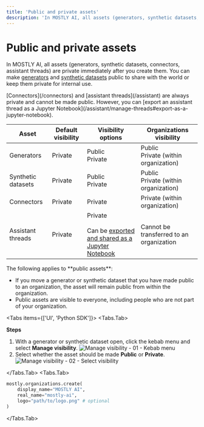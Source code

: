 ```yaml
---
title: 'Public and private assets'
description: 'In MOSTLY AI, all assets (generators, synthetic datasets, connectors, assistant threads) are private by default. You can make generators and synthetic datasets public to share them with the world or keep them private for internal use.'
---
```



# Public and private assets

In MOSTLY AI, all assets (generators, synthetic datasets, connectors, assistant threads) are private immediately after you create them. You can make [generators](/generators) and [synthetic datasets](/synthetic-datasets) public to share with the world or keep them private for internal use.

<CustomCallout>
[Connectors](/connectors) and [assistant threads](/assistant) are always private and cannot be made public. However, you can [export an assistant thread as a Jupyter Notebook](/assistant/manage-threads#export-as-a-jupyter-notebook).
</CustomCallout>

| Asset | Default visibility | Visibility options | Organizations visibility |
| --- | --- | --- | --- |
| Generators | <PrivateAssetIcon/>Private | <PublicAssetIcon/>Public<br /><PrivateAssetIcon/>Private | <PublicAssetIcon/>Public<br /><PrivateAssetIcon/>Private (within organization) |
| Synthetic datasets | <PrivateAssetIcon/>Private | <PublicAssetIcon/>Public<br /><PrivateAssetIcon/>Private | <PublicAssetIcon/>Public<br /><PrivateAssetIcon/>Private (within organization) |
| Connectors | <PrivateAssetIcon/>Private | <PrivateAssetIcon/>Private | <PrivateAssetIcon/>Private (within organization) |
| Assistant threads | <PrivateAssetIcon/>Private | <PrivateAssetIcon/>Private<br /><br />Can be [exported and shared as a Jupyter Notebook](/manage-threads#export-as-a-jupyter-notebook) | Cannot be transferred to an organization |

<Callout>
The following applies to **public assets**:

* If you move a generator or synthetic dataset that you have made public to an organization, the asset will remain public from within the organization.
* Public assets are visible to everyone, including people who are not part of your organization.
</Callout>

<Tabs items={['UI', 'Python SDK']}>
<Tabs.Tab>

**Steps**

1. With a generator or synthetic dataset open, click the kebab menu and select **Manage visibility**.
    <Image 
        src="/docs/docimages/organizations/visibility-01-kebab-select-manage-visibility.webp"
        alt="Manage visibility - 01 - Kebab menu"
        width={700}
        height={300}
    />
2. Select whether the asset should be made **Public** or **Private**.
    <Image
        src="/docs/docimages/organizations/visibility-02-select-public-or-private.webp"
        alt="Manage visibility - 02 - Select visibility"
        width={700}
        height={300}
    />

</Tabs.Tab>
<Tabs.Tab>

```python copy filename="python"
mostly.organizations.create(
    display_name="MOSTLY AI",
    real_name="mostly-ai",
    logo="path/to/logo.png" # optional
)
```

</Tabs.Tab>
</Tabs>